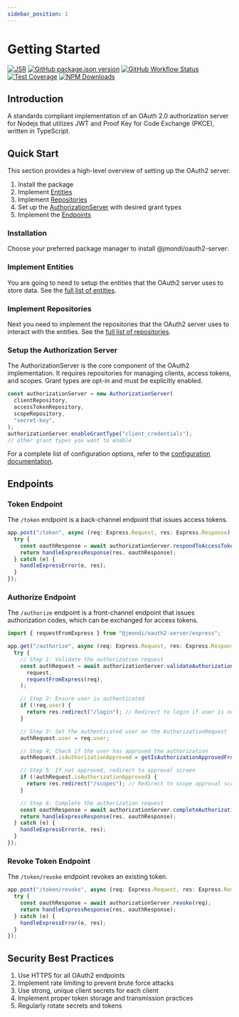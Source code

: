 ```yaml
---
sidebar_position: 1
---
```



# Getting Started

[![JSR](https://jsr.io/badges/@jmondi/oauth2-server)](https://jsr.io/@jmondi/oauth2-server)
[![GitHub package.json version](https://img.shields.io/github/package-json/v/jasonraimondi/ts-oauth2-server?style=flat-square)](https://github.com/jasonraimondi/ts-oauth2-server/releases/latest)
[![GitHub Workflow Status](https://img.shields.io/github/actions/workflow/status/jasonraimondi/ts-oauth2-server/build-and-test.yml?branch=main&style=flat-square)](https://github.com/jasonraimondi/ts-oauth2-server)
[![Test Coverage](https://img.shields.io/codeclimate/coverage/jasonraimondi/typescript-oauth2-server?style=flat-square)](https://codeclimate.com/github/jasonraimondi/typescript-oauth2-server/test_coverage)
[![NPM Downloads](https://img.shields.io/npm/dt/@jmondi/oauth2-server?label=npm%20downloads&style=flat-square)](https://www.npmjs.com/package/@jmondi/oauth2-server)

## Introduction

A standards compliant implementation of an OAuth 2.0 authorization server for Nodejs that utilizes JWT and Proof Key for Code Exchange (PKCE), written in TypeScript.

## Quick Start

This section provides a high-level overview of setting up the OAuth2 server.

1. Install the package
1. Implement [Entities](./entities.md)
1. Implement [Repositories](./repositories.mdx)
1. Set up the [AuthorizationServer](#setup-the-authorization-server) with desired grant types
1. Implement the [Endpoints](../endpoints/index.mdx)

### Installation

Choose your preferred package manager to install @jmondi/oauth2-server:

<Installation />

### Implement Entities

You are going to need to setup the entities that the OAuth2 server uses to store data. See the [full list of entities](./entities.md).

### Implement Repositories

Next you need to implement the repositories that the OAuth2 server uses to interact with the entities. See the [full list of repositories](./repositories).

### Setup the Authorization Server

The AuthorizationServer is the core component of the OAuth2 implementation. It requires repositories for managing clients, access tokens, and scopes. Grant types are opt-in and must be explicitly enabled.

```ts
const authorizationServer = new AuthorizationServer(
  clientRepository,
  accessTokenRepository,
  scopeRepository,
  "secret-key",
);
authorizationServer.enableGrantType("client_credentials");
// other grant types you want to enable
```

For a complete list of configuration options, refer to the [configuration documentation](../authorization_server/configuration.mdx).

## Endpoints

### Token Endpoint

The `/token` endpoint is a back-channel endpoint that issues access tokens.

```ts
app.post("/token", async (req: Express.Request, res: Express.Response) => {
  try {
    const oauthResponse = await authorizationServer.respondToAccessTokenRequest(req);
    return handleExpressResponse(res, oauthResponse);
  } catch (e) {
    handleExpressError(e, res);
  }
});
```

### Authorize Endpoint

The `/authorize` endpoint is a front-channel endpoint that issues authorization codes, which can be exchanged for access tokens.

```ts
import { requestFromExpress } from "@jmondi/oauth2-server/express";

app.get("/authorize", async (req: Express.Request, res: Express.Response) => {
  try {
    // Step 1: Validate the authorization request
    const authRequest = await authorizationServer.validateAuthorizationRequest(
      request,
      requestFromExpress(req),
    );

    // Step 2: Ensure user is authenticated
    if (!req.user) {
      return res.redirect("/login"); // Redirect to login if user is not authenticated
    }

    // Step 3: Set the authenticated user on the AuthorizationRequest
    authRequest.user = req.user;

    // Step 4: Check if the user has approved the authorization
    authRequest.isAuthorizationApproved = getIsAuthorizationApprovedFromSession();

    // Step 5: If not approved, redirect to approval screen
    if (!authRequest.isAuthorizationApproved) {
      return res.redirect("/scopes"); // Redirect to scope approval screen
    }

    // Step 6: Complete the authorization request
    const oauthResponse = await authorizationServer.completeAuthorizationRequest(authRequest);
    return handleExpressResponse(res, oauthResponse);
  } catch (e) {
    handleExpressError(e, res);
  }
});
```

### Revoke Token Endpoint

The `/token/revoke` endpoint revokes an existing token.

```ts
app.post("/token/revoke", async (req: Express.Request, res: Express.Response) => {
  try {
    const oauthResponse = await authorizationServer.revoke(req);
    return handleExpressResponse(res, oauthResponse);
  } catch (e) {
    handleExpressError(e, res);
  }
});
```

## Security Best Practices

1. Use HTTPS for all OAuth2 endpoints
2. Implement rate limiting to prevent brute force attacks
3. Use strong, unique client secrets for each client
4. Implement proper token storage and transmission practices
5. Regularly rotate secrets and tokens
